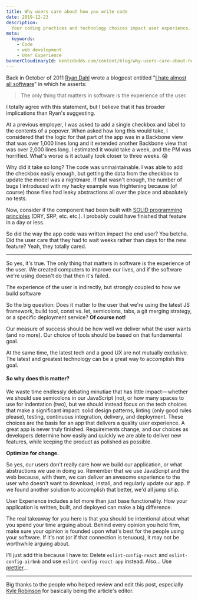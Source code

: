 ```yaml
---
title: Why users care about how you write code
date: 2019-12-23
description:
  Your coding practices and technology choices impact user experience...
meta:
  keywords:
    - Code
    - web development
    - User Experience
bannerCloudinaryId: kentcdodds.com/content/blog/why-users-care-about-how-you-write-code/banner
---
```


Back in October of 2011 [Ryan Dahl](http://tinyclouds.org) wrote a blogpost
entitled "[I hate almost all software](http://tinyclouds.org/rant.html)" in
which he asserts:

> The only thing that matters in software is the experience of the user.

I totally agree with this statement, but I believe that it has broader
implications than Ryan's suggesting.

At a previous employer, I was asked to add a single checkbox and label to the
contents of a popover. When asked how long this would take, I considered that
the logic for that part of the app was in a Backbone view that was over 1,000
lines long and it extended another Backbone view that was over 2,000 lines long.
I estimated it would take a week, and the PM was horrified. What's worse is it
actually took closer to three weeks. 😱

Why did it take so long? The code was unmaintainable. I was able to add the
checkbox easily enough, but getting the data from the checkbox to update the
model was a nightmare. If that wasn't enough, the number of bugs I introduced
with my hacky example was frightening because (of course) those files had leaky
abstractions all over the place and absolutely no tests.

Now, consider if the component had been built with
[SOLID programming principles](http://butunclebob.com/ArticleS.UncleBob.PrinciplesOfOod)
(DRY, SRP, etc. etc.). I probably could have finished that feature in a day or
less.

So did the way the app code was written impact the end user? You betcha. Did the
user care that they had to wait weeks rather than days for the new feature?
Yeah, they totally cared.

---

So yes, it's true. The only thing that matters in software is the experience of
the user. We created computers to improve our lives, and if the software we're
using doesn't do that then it's failed.

<callout-success class="important">
  The experience of the user is indirectly, but strongly coupled to how we build
  software
</callout-success>

So the big question: Does it matter to the user that we're using the latest JS
framework, build tool, const vs. let, semicolons, tabs, a git merging strategy,
or a specific deployment service? **Of course not!**

<callout-success class="important">
  Our measure of success should be how well we deliver what the user wants (and
  no more). Our choice of tools should be based on that fundamental goal.
</callout-success>

At the same time, the latest tech and a good UX are not mutually exclusive. The
latest and greatest technology can be a great way to accomplish this goal.

#### So why does this matter?

We waste time endlessly debating minutiae that has little impact — whether we
should use semicolons in our JavaScript (no), or how many spaces to use for
indentation (two), but we should instead focus on the tech choices that make a
significant impact: solid design patterns, linting (only good rules please),
testing, continuous integration, delivery, and deployment. These choices are the
basis for an app that delivers a quality user experience. A great app is never
truly finished. Requirements change, and our choices as developers determine how
easily and quickly we are able to deliver new features, while keeping the
product as polished as possible.

**Optimize for change.**

So yes, our users don't really care how we build our application, or what
abstractions we use in doing so. Remember that we use JavaScript and the web
because, with them, we can deliver an awesome experience to the user who doesn't
want to download, install, and regularly update our app. If we found another
solution to accomplish that better, we'd all jump ship.

User Experience includes a lot more than just base functionality. How your
application is written, built, and deployed can make a big difference.

The real takeaway for you here is that you should be intentional about what you
spend your time arguing about. Behind every opinion you hold firm, make sure
your opinion is founded upon what's best for the people using your software. If
it's not (or if that connection is tenuous), it may not be worthwhile arguing
about.

I'll just add this because I have to: Delete `eslint-config-react` and
`eslint-config-airbnb` and use `eslint-config-react-app` instead. Also... Use
[prettier](https://prettier.io/)...

---

Big thanks to the people who helped review and edit this post, especially
[Kyle Robinson](https://twitter.com/ksr583) for basically being the article's
editor.
